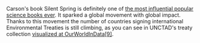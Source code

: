 
Carson's book Silent Spring is definitely one of [the most influential popular science books ever](https://en.wikipedia.org/wiki/Silent_Spring). It sparked a global movement with global impact. Thanks to this movement the number of countries signing international Environmental Treaties is still climbing, as you can see in UNCTAD's treaty collection [visualized at OurWorldInData[9]](https://ourworldindata.org/grapher/number-of-parties-env-agreements).